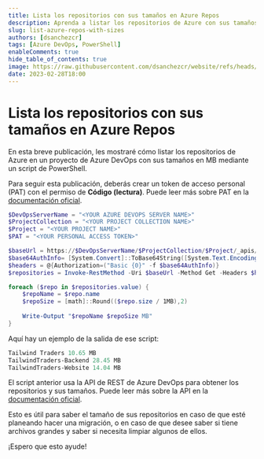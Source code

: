 ```yaml
---
title: Lista los repositorios con sus tamaños en Azure Repos
description: Aprenda a listar los repositorios de Azure con sus tamaños mediante PowerShell.
slug: list-azure-repos-with-sizes
authors: [dsanchezcr]
tags: [Azure DevOps, PowerShell]
enableComments: true
hide_table_of_contents: true
image: https://raw.githubusercontent.com/dsanchezcr/website/refs/heads/main/static/img/blog/2023-02-28-ListReposADO/ListADORepos.png
date: 2023-02-28T18:00
---
```

# Lista los repositorios con sus tamaños en Azure Repos

En esta breve publicación, les mostraré cómo listar los repositorios de Azure en un proyecto de Azure DevOps con sus tamaños en MB mediante un script de PowerShell.
<!--truncate-->
Para seguir esta publicación, deberás crear un token de acceso personal (PAT) con el permiso de **Código (lectura)**. Puede leer más sobre PAT en la [documentación oficial](https://learn.microsoft.com/azure/devops/organizations/accounts/use-personal-access-tokens-to-authenticate?WT.mc_id=DT-MVP-5005361).

```powershell
$DevOpsServerName = "<YOUR AZURE DEVOPS SERVER NAME>"
$ProjectCollection = "<YOUR PROJECT COLLECTION NAME>"
$Project = "<YOUR PROJECT NAME>"
$PAT = "<YOUR PERSONAL ACCESS TOKEN>"

$baseUrl = https://$DevOpsServerName/$ProjectCollection/$Project/_apis/git/repositories?includeLinks={includeLinks}&includeAllUrls={includeAllUrls}&includeHidden={includeHidden}&api-version=6.0
$base64AuthInfo= [System.Convert]::ToBase64String([System.Text.Encoding]::ASCII.GetBytes(":$($PAT)"))
$headers = @{Authorization=("Basic {0}" -f $base64AuthInfo)}
$repositories = Invoke-RestMethod -Uri $baseUrl -Method Get -Headers $headers

foreach ($repo in $repositories.value) {
    $repoName = $repo.name
    $repoSize = [math]::Round(($repo.size / 1MB),2) 
    
    Write-Output "$repoName $repoSize MB"
} 
```

Aquí hay un ejemplo de la salida de ese script:
```powershell
Tailwind Traders 10.65 MB
TailwindTraders-Backend 28.45 MB
TailwindTraders-Website 14.04 MB 
```

El script anterior usa la API de REST de Azure DevOps para obtener los repositorios y sus tamaños. Puede leer más sobre la API en la [documentación oficial](https://docs.microsoft.com/rest/api/azure/devops/git/repositories/list).

Esto es útil para saber el tamaño de sus repositorios en caso de que esté planeando hacer una migración, o en caso de que desee saber si tiene archivos grandes y saber si necesita limpiar algunos de ellos.

¡Espero que esto ayude!